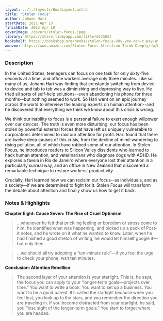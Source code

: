 ```yaml
---
layout: ../../layouts/BookLayout.astro
title: "Stolen Focus"
author: Johann Hari
startDate: 2022 Apr 10
finishDate: 2022 Apr 18
coverImage: /covers/stolen-focus.jpeg
library: https://share.libbyapp.com/title/6225834
bookshelf: https://bookshop.org/books/stolen-focus-why-you-can-t-pay-attention-and-how-to-think-deeply-again/9780593138519
amazon: https://www.amazon.com/Stolen-Focus-Attention-Think-Deeply/dp/0593138511
---
```


<ReadingTime
startDate  = {frontmatter.startDate}
finishDate = {frontmatter.finishDate}
/>

### Description
In the United States, teenagers can focus on one task for only sixty-five seconds at a time, and office workers average only three minutes. Like so many of us, Johann Hari was finding that constantly switching from device to device and tab to tab was a diminishing and depressing way to live. He tried all sorts of self-help solutions--even abandoning his phone for three months--but nothing seemed to work. So Hari went on an epic journey across the world to interview the leading experts on human attention--and he discovered that everything we think we know about this crisis is wrong.

We think our inability to focus is a personal failure to exert enough willpower over our devices. The truth is even more disturbing: our focus has been stolen by powerful external forces that have left us uniquely vulnerable to corporations determined to raid our attention for profit. Hari found that there are twelve deep causes of this crisis, from the decline of mind-wandering to rising pollution, all of which have robbed some of our attention. In Stolen Focus, he introduces readers to Silicon Valley dissidents who learned to hack human attention, and veterinarians who diagnose dogs with ADHD. He explores a favela in Rio de Janeiro where everyone lost their attention in a particularly surreal way, and an office in New Zealand that discovered a remarkable technique to restore workers' productivity.

Crucially, Hari learned how we can reclaim our focus--as individuals, and as a society--if we are determined to fight for it. Stolen Focus will transform the debate about attention and finally show us how to get it back.

### Notes & Highlights
**Chapter Eight: Cause Seven: The Rise of Cruel Optimism**
> …whenever he felt that prickling feeling or boredom or stress come to him, he identified what was happening, and picked up a pack of Post-it notes, and he wrote on it what he wanted to know. Later, when he had finished a good stretch of writing, he would let himself google it—but only then.

> …we should all try adopting a “ten-minute rule”—if you feel the urge to check your phone, wait ten minutes.

**Conclusion: Attention Rebellion**
> The second layer of your attention is your starlight. This is, he says, the focus you can apply to your “longer-term goals—projects over time.” You want to write a book. You want to set up a business. You want to be a good parent. It’s called the starlight because when you feel lost, you look up to the stars, and you remember the direction you are traveling in. If you become distracted from your starlight, he said, you “lose sight of the longer-term goals.” You start to forget where you are headed.

<BuyBook
  library   = {frontmatter.library}
  bookshelf = {frontmatter.bookshelf}
  amazon    = {frontmatter.amazon}
/>
